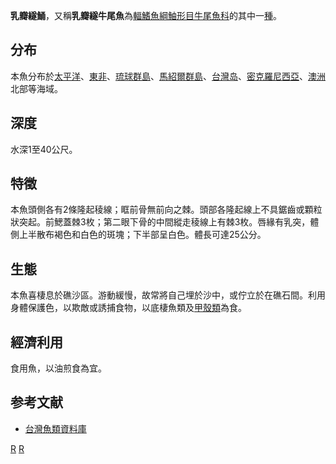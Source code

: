 {{Speciesbox
| genus = Thysanophrys
| species = otaitensis
| status = NE
| status_system = iucn3.1
}}

'''乳瓣繸鯒'''，又稱'''乳瓣繸牛尾魚'''為[[輻鰭魚綱|輻鰭魚綱]][[鮋形目|鮋形目]][[牛尾魚科|牛尾魚科]]的其中一[[種|種]]。

==分布==
本魚分布於[[太平洋|太平洋]]、[[東非|東非]]、[[琉球群島|琉球群島]]、[[馬紹爾群島|馬紹爾群島]]、[[台灣岛|台灣岛]]、[[密克羅尼西亞|密克羅尼西亞]]、[[澳洲|澳洲]]北部等海域。

==深度==
水深1至40公尺。

==特徵==
本魚頭側各有2條隆起稜線；眶前骨無前向之棘。頭部各隆起線上不具鋸齒或顆粒狀突起。前鰓蓋棘3枚；第二眼下骨的中間縱走稜線上有棘3枚。唇緣有乳突，體側上半散布褐色和白色的斑塊；下半部呈白色。體長可達25公分。

==生態==
本魚喜棲息於礁沙區。游動緩慢，故常將自己埋於沙中，或佇立於在礁石間。利用身體保護色，以欺敵或誘捕食物，以底棲魚類及[[甲殼類|甲殼類]]為食。

==經濟利用==
食用魚，以油煎食為宜。

==参考文献==
*[http://fishdb.sinica.edu.tw/ 台灣魚類資料庫]{{Wayback|url=http://fishdb.sinica.edu.tw/ |date=20160304193340 }}
{{taxonbar}}

[[Category:食用鱼|R]]
[[Category:䍁鲬属|R]]
